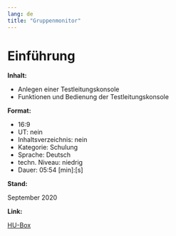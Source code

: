 ```yaml
---
lang: de
title: "Gruppenmonitor"
---
```


# Einführung

**Inhalt:**

* Anlegen einer Testleitungskonsole<br>
* Funktionen und Bedienung der Testleitungskonsole

**Format:**

* 16:9
* UT: nein
* Inhaltsverzeichnis: nein
* Kategorie: Schulung
* Sprache: Deutsch
* techn. Niveau: niedrig
* Dauer: 05:54 [min]:[s]

**Stand:**

September 2020

**Link:**

[HU-Box](https://box.hu-berlin.de/f/3f23e8a85edb445ebc81/)